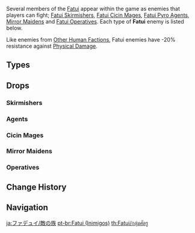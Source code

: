 {{CustomTabs
|tab1 = Overview
|tab2 = Enemy Family
}}
{{Terminology Infobox
|title        = Fatui
|image        = Pulcinella Teyvat Chapter Storyline.png
|type         = Enemy Families
}}
Several members of the [[Fatui]] appear within the game as enemies that players can fight; [[Fatui Skirmishers]], [[Fatui Cicin Mages]], [[Fatui Pyro Agent]]s, [[Mirror Maiden]]s and [[Fatui Operative]]s. Each type of '''Fatui''' enemy is listed below.

Like enemies from [[Other Human Factions]], Fatui enemies have -20% resistance against [[Damage Bonus/Physical|Physical Damage]].

==Types==
{{Enemy Table|Fatui Enemies}}

==Drops==
===Skirmishers===
{{Drops|Fatui Skirmishers}}

===Agents===
{{Drops|Fatui Agents}}

===Cicin Mages===
{{Drops|Fatui Cicin Mages}}

===Mirror Maidens===
{{Drops|Fatui Maidens}}

===Operatives===
{{Drops|Fatui Operatives}}

==Change History==
{{Change History|1.0}}

==Navigation==
{{Enemy Navbox|type=Families}}

[[ja:ファデュイ/敵の族]]
[[pt-br:Fatui (Inimigos)]]
[[th:Fatui/กลุ่มศัตรู]]